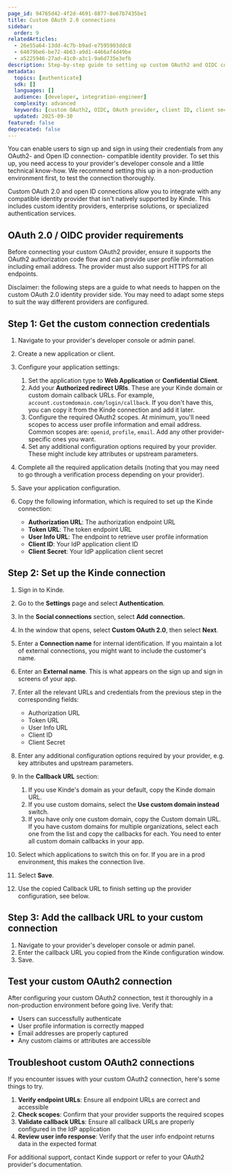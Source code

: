 ```yaml
---
page_id: 94765d42-4f2d-4691-8877-8e67b7435be1
title: Custom OAuth 2.0 connections
sidebar:
  order: 9
relatedArticles:
  - 26e55a64-13dd-4c7b-b9ad-e7595903ddc8
  - 64079be6-be72-4b63-a9d1-4466af4d49be
  - a5225946-27ad-41c0-a3c1-9a6d735e3efb
description: Step-by-step guide to setting up custom OAuth2 and OIDC connections including OAuth provider setup, credentials configuration, and Kinde integration.
metadata:
  topics: [authenticate]
  sdk: []
  languages: []
  audience: [developer, integration-engineer]
  complexity: advanced
  keywords: [custom OAuth2, OIDC, OAuth provider, client ID, client secret, callback URL, custom connection, identity provider]
  updated: 2025-09-30
featured: false
deprecated: false
---
```


You can enable users to sign up and sign in using their credentials from any OAuth2- and Open ID connection- compatible identity provider. To set this up, you need access to your provider's developer console and a little technical know-how. We recommend setting this up in a non-production environment first, to test the connection thoroughly.

Custom OAuth 2.0 and open ID connections allow you to integrate with any compatible identity provider that isn't natively supported by Kinde. This includes custom identity providers, enterprise solutions, or specialized authentication services.

## OAuth 2.0 / OIDC provider requirements

Before connecting your custom OAuth2 provider, ensure it supports the OAuth2 authorization code flow and can provide user profile information including email address. The provider must also support HTTPS for all endpoints.

<Aside>

Disclaimer: the following steps are a guide to what needs to happen on the custom OAuth 2.0 identity provider side. You may need to adapt some steps to suit the way different providers are configured.

</Aside>

## Step 1: Get the custom connection credentials

1. Navigate to your provider's developer console or admin panel.
2. Create a new application or client.
3. Configure your application settings:

   1. Set the application type to **Web Application** or **Confidential Client**.
   2. Add your **Authorized redirect URIs**. These are your Kinde domain or custom domain callback URLs. For example, `account.customdomain.com/login/callback`. If you don't have this, you can copy it from the Kinde connection and add it later.
   3. Configure the required OAuth2 scopes. At minimum, you'll need scopes to access user profile information and email address. Common scopes are: `openid`, `profile`, `email`. Add any other provider-specific ones you want.
   4. Set any additional configuration options required by your provider. These might include key attributes or upstream parameters.

4. Complete all the required application details (noting that you may need to go through a verification process depending on your provider).
5. Save your application configuration.
6. Copy the following information, which is required to set up the Kinde connection:
   
   - **Authorization URL**: The authorization endpoint URL
   - **Token URL**: The token endpoint URL
   - **User Info URL**: The endpoint to retrieve user profile information
   - **Client ID**: Your IdP application client ID
   - **Client Secret**: Your IdP application client secret

## Step 2: Set up the Kinde connection

1. Sign in to Kinde.
2. Go to the **Settings** page and select **Authentication**.
3. In the **Social connections** section, select **Add connection.**
4. In the window that opens, select **Custom OAuth 2.0**, then select **Next**.
5. Enter a **Connection name** for internal identification. If you maintain a lot of external connections, you might want to include the customer's name.
6. Enter an **External name**. This is what appears on the sign up and sign in screens of your app. 
7. Enter all the relevant URLs and credentials from the previous step in the corresponding fields:
   
   - Authorization URL
   - Token URL
   - User Info URL
   - Client ID
   - Client Secret

8. Enter any additional configuration options required by your provider, e.g. key attributes and upstream parameters.

9. In the **Callback URL** section:
   1. If you use Kinde's domain as your default, copy the Kinde domain URL.
   2. If you use custom domains, select the **Use custom domain instead** switch.
   3. If you have only one custom domain, copy the Custom domain URL. If you have custom domains for multiple organizations, select each one from the list and copy the callbacks for each. You need to enter all custom domain callbacks in your app.
10. Select which applications to switch this on for. If you are in a prod environment, this makes the connection live.
11. Select **Save**.
12. Use the copied Callback URL to finish setting up the provider configuration, see below.

## Step 3: Add the callback URL to your custom connection

1. Navigate to your provider's developer console or admin panel.
2. Enter the callback URL you copied from the Kinde configuration window.
3. Save.

## Test your custom OAuth2 connection

After configuring your custom OAuth2 connection, test it thoroughly in a non-production environment before going live. Verify that:
- Users can successfully authenticate
- User profile information is correctly mapped
- Email addresses are properly captured
- Any custom claims or attributes are accessible

## Troubleshoot custom OAuth2 connections

If you encounter issues with your custom OAuth2 connection, here's some things to try.

1. **Verify endpoint URLs**: Ensure all endpoint URLs are correct and accessible
2. **Check scopes**: Confirm that your provider supports the required scopes
3. **Validate callback URLs**: Ensure all callback URLs are properly configured in the IdP application
4. **Review user info response**: Verify that the user info endpoint returns data in the expected format

For additional support, contact Kinde support or refer to your OAuth2 provider's documentation.
